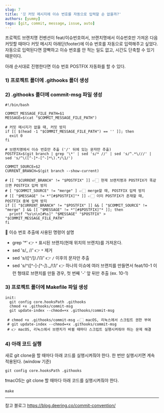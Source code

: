 ```yaml
---
slug: 7
title: '깃 커밋 메시지에 이슈 번호를 자동으로 입력할 순 없을까?'
authors: [yummy]
tags: [git, commit, message, issue, auto]
---
```


프로젝트 브랜치명 컨벤션이 feat/이슈번호여서, 브랜치명에서 이슈번호만 가져온 다음 커밋할 때마다 커밋 메시지 아래단(footer)에 이슈 번호를 자동으로 입력해주고 싶었다. 자동으로 입력된다면 깜빡하고 이슈 번호를 안 적는 일도 없고, 시간도 단축할 수 있기 때문이다.

아래 순서대로 진행한다면 이슈 번호 POSTFIX 자동화를 할 수 있다.

### 1) 프로젝트 폴더에 .githooks 폴더 생성

### 2) .githooks 폴더에 commit-msg 파일 생성

```shell
#!/bin/bash

COMMIT_MESSAGE_FILE_PATH=$1
MESSAGE=$(cat "$COMMIT_MESSAGE_FILE_PATH")

# 커밋 메시지가 없을 때, 커밋 방지
if [[ $(head -1 "$COMMIT_MESSAGE_FILE_PATH") == '' ]]; then
  exit 0
fi

# 브랜치명에서 이슈 번호만 추출 ('/' 뒤에 있는 문자만 추출)
POSTFIX=$(git branch | grep '\*' | sed 's/* //' | sed 's/^.*\///' | sed 's/^\([^-]*-[^-]*\).*/\1/')

COMMIT_SOURCE=$2
CURRENT_BRANCH=$(git branch --show-current)

# [[ "$CURRENT_BRANCH" != "$POSTFIX" ]] 👉🏻 현재 브랜치명과 POSTFIX가 똑같으면 POSTFIX 입력 방지
# [ "$COMMIT_SOURCE" != "merge" ] 👉🏻 merge할 때, POSTFIX 입력 방지
# [[ "$MESSAGE" != *"[#$POSTFIX]"* ]] 👉🏻 이미 POSTFIX가 존재할 때, POSTFIX 중복 입력 방지
if [[ "$CURRENT_BRANCH" != "$POSTFIX" ]] && [ "$COMMIT_SOURCE" != "merge" ] && [[ "$MESSAGE" != *"[#$POSTFIX]"* ]]; then
  printf "%s\n\n[#%s]" "$MESSAGE" "$POSTFIX" > "$COMMIT_MESSAGE_FILE_PATH"
fi
```

🧐 이슈 번호 추출에 사용된 명령어 설명

- grep '\*' 👉 `*` 표시된 브랜치(현재 위치의 브랜치)를 가져온다.
- sed 's/_ //' 👉 `*` 제거
- sed 's/\([^/]_\)._/\1/' 👉 `/` 이후의 문자만 추출
- sed 's/^\([^-]_-[^-]_\).\_/\1/' 👉 하나의 이슈에 여러 브랜치를 만들면서 feat/10-1 이런 형태로 브랜치를 만들 경우, 첫 번째 '-' 앞 뒤만 추출 (ex. 10-1)

### 3) 프로젝트 폴더에 Makefile 파일 생성

```shell
init:
  git config core.hooksPath .githooks
  chmod +x .githooks/commit-msg
  git update-index --chmod=+x .githooks/commit-msg

 # chmod +x .githooks/commit-msg 👉🏻 macOS, 리눅스에서 스크립트 권한 부여
 # git update-index --chmod=+x .githooks/commit-msg
 # 👉 macOS, 리눅스에서 브랜치가 바뀔 때마다 스크립트 실행시켜줘야 하는 문제 해결
```

### 4) 아래 코드 실행

새로 git clone을 할 때마다 아래 코드를 실행시켜줘야 한다. 한 번만 실행시키면 계속 적용된다. (window 기준)

```shell
git config core.hooksPath .githooks
```

❗macOS는 git clone 할 때마다 아래 코드를 실행시켜줘야 한다.

```shell
make
```

---

참고 블로그
https://blog.deering.co/commit-convention/
